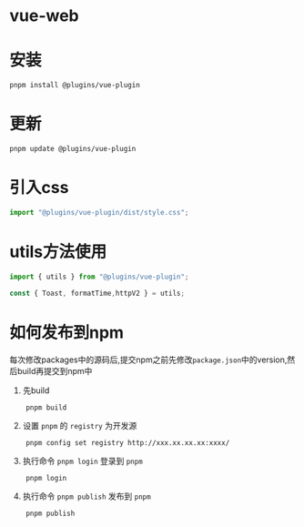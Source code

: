 # vue-web

# 安装

```Base
pnpm install @plugins/vue-plugin
```

# 更新

```Base
pnpm update @plugins/vue-plugin
```

# 引入css

```javascript
import "@plugins/vue-plugin/dist/style.css";
```
# utils方法使用

```javascript
import { utils } from "@plugins/vue-plugin";

const { Toast, formatTime,httpV2 } = utils;

```

# 如何发布到npm
每次修改packages中的源码后,提交npm之前先修改`package.json`中的version,然后build再提交到npm中
1.  先build
```Base
    pnpm build
```
    
2.  设置 `pnpm` 的 `registry` 为开发源
```Base
    pnpm config set registry http://xxx.xx.xx.xx:xxxx/
```

3.  执行命令 `pnpm login` 登录到 `pnpm`
```Base
    pnpm login
```
    
4.  执行命令 `pnpm publish` 发布到 `pnpm`
```Base
    pnpm publish
```
    

